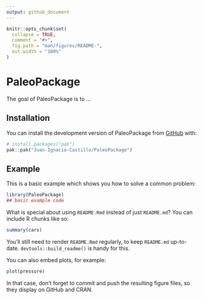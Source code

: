 ```yaml
---
output: github_document
---
```


<!-- README.md is generated from README.Rmd. Please edit that file -->

```r
knitr::opts_chunk$set(
  collapse = TRUE,
  comment = "#>",
  fig.path = "man/figures/README-",
  out.width = "100%"
)
```

# PaleoPackage

<!-- badges: start -->
<!-- badges: end -->

The goal of PaleoPackage is to ...

## Installation

You can install the development version of PaleoPackage from [GitHub](https://github.com/) with:

``` r
# install.packages("pak")
pak::pak("Juan-Ignacio-Castillo/PaleoPackage")
```

## Example

This is a basic example which shows you how to solve a common problem:

```r
library(PaleoPackage)
## basic example code
```

What is special about using `README.Rmd` instead of just `README.md`? You can include R chunks like so:

```r
summary(cars)
```

You'll still need to render `README.Rmd` regularly, to keep `README.md` up-to-date. `devtools::build_readme()` is handy for this.

You can also embed plots, for example:

```r
plot(pressure)
```

In that case, don't forget to commit and push the resulting figure files, so they display on GitHub and CRAN.
